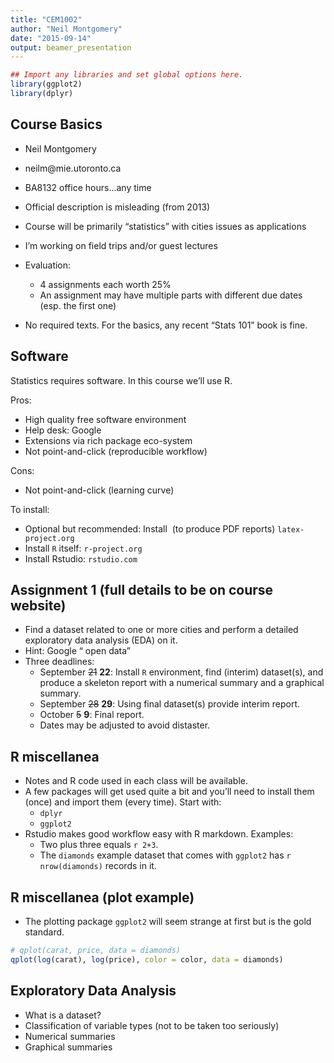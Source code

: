 ```yaml
---
title: "CEM1002"
author: "Neil Montgomery"
date: "2015-09-14"
output: beamer_presentation
---
```

```r
## Import any libraries and set global options here. 
library(ggplot2)
library(dplyr)
```


## Course Basics

- Neil Montgomery
- neilm@mie.utoronto.ca
- BA8132 office hours...any time

- Official description is misleading (from 2013)
- Course will be primarily "statistics" with cities issues as applications
- I'm working on field trips and/or guest lectures
- Evaluation:
    * 4 assignments each worth 25%
    * An assignment may have multiple parts with different due dates (esp. the first one)
- No required texts. For the basics, any recent "Stats 101" book is fine.
    
## Software

Statistics requires software. In this course we'll use R. 

Pros:

- High quality free software environment
- Help desk: Google
- Extensions via rich package eco-system
- Not point-and-click (reproducible workflow)

Cons:

- Not point-and-click (learning curve)

To install:

- Optional but recommended: Install \LaTeX\ (to produce PDF reports) `latex-project.org`
- Install `R` itself: `r-project.org`
- Install Rstudio: `rstudio.com`

## Assignment 1 (full details to be on course website)

- Find a dataset related to one or more cities and perform a detailed exploratory data analysis (EDA) on it.
- Hint: Google "<CITY NAME> open data"
- Three deadlines:
    * September ~~21~~ **22**: Install `R` environment, find (interim) dataset(s), and produce a skeleton report with a numerical summary and a graphical summary.
    * September ~~28~~ **29**: Using final dataset(s) provide interim report.
    * October ~~5~~ **9**: Final report.
    * Dates may be adjusted to avoid distaster.

## R miscellanea

- Notes and R code used in each class will be available.
- A few packages will get used quite a bit and you'll need to install them (once) and import them (every time). Start with:
    * `dplyr`
    * `ggplot2`
- Rstudio makes good workflow easy with R markdown. Examples:
    * Two plus three equals `r 2+3`.
    * The `diamonds` example dataset that comes with `ggplot2` has `r nrow(diamonds)` records in it.
    
## R miscellanea (plot example)

- The plotting package `ggplot2` will seem strange at first but is the gold standard.

```r
# qplot(carat, price, data = diamonds)
qplot(log(carat), log(price), color = color, data = diamonds)
```

## Exploratory Data Analysis

- What is a dataset?
- Classification of variable types (not to be taken too seriously)
- Numerical summaries
- Graphical summaries 


